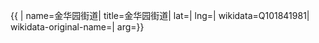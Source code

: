 {{ {{{1|PRC admin/showdata}}}|
name=金华园街道|
title=金华园街道|
lat=|
lng=|
wikidata=Q101841981|
wikidata-original-name=|
arg={{{arg|}}}}}